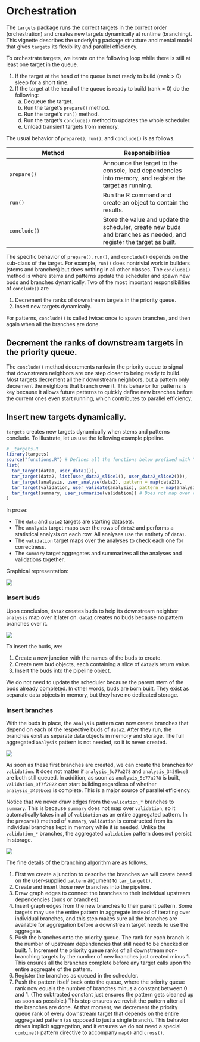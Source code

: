 # Orchestration {#orchestration}

The `targets` package runs the correct targets in the correct order (orchestration) and creates new targets dynamically at runtime (branching). This vignette describes the underlying package structure and mental model that gives `targets` its flexibility and parallel efficiency.

To orchestrate targets, we iterate on the following loop while there is still at least one target in the queue.

1. If the target at the head of the queue is not ready to build (rank > 0) sleep for a short time.
1. If the target at the head of the queue is ready to build (rank = 0) do the following:
    a. Dequeue the target.
    a. Run the target's `prepare()` method.
    a. Run the target's `run()` method.
    a. Run the target's `conclude()` method to updates the whole scheduler.
    a. Unload transient targets from memory.

The usual behavior of `prepare()`, `run()`, and `conclude()` is as follows.

Method | Responsibilities
---|---
`prepare()` | Announce the target to the console, load dependencies into memory, and register the target as running.
`run()` | Run the R command and create an object to contain the results.
`conclude()` | Store the value and update the scheduler, create new buds and branches as needed, and register the target as built.

The specific behavior of `prepare()`, `run()`, and `conclude()` depends on the sub-class of the target. For example, `run()` does nontrivial work in builders (stems and branches) but does nothing in all other classes. The `conclude()` method is where stems and patterns update the scheduler and spawn new buds and branches dynamically. Two of the most important responsibilities of `conclude()` are 

1. Decrement the ranks of downstream targets in the priority queue.
1. Insert new targets dynamically.

For patterns, `conclude()` is called twice: once to spawn branches, and then again when all the branches are done.

## Decrement the ranks of downstream targets in the priority queue.

The `conclude()` method decrements ranks in the priority queue to signal that downstream neighbors are one step closer to being ready to build. Most targets decrement all their downstream neighbors, but a pattern only decrement the neighbors that branch over it. This behavior for patterns is key because it allows future patterns to quickly define new branches before the current ones even start running, which contributes to parallel efficiency.

## Insert new targets dynamically.

`targets` creates new targets dynamically when stems and patterns conclude. To illustrate, let us use the following example pipeline.

```r
# _targets.R
library(targets)
source("functions.R") # Defines all the functions below prefixed with "user_".
list(
  tar_target(data1, user_data1()),
  tar_target(data2, list(user_data2_slice1(), user_data2_slice2())),
  tar_target(analysis, user_analyze(data2), pattern = map(data2)),
  tar_target(validation, user_validate(analysis), pattern = map(analysis)),
  tar_target(summary, user_summarize(validation)) # Does not map over validation.
)
```

In prose:

* The `data` and `data2` targets are starting datasets.
* The `analysis` target maps over the rows of `data2` and performs a statistical analysis on each row. All analyses use the entirety of `data1`.
* The `validation` target maps over the analyses to check each one for correctness.
* The `summary` target aggregates and summarizes all the analyses and validations together.

Graphical representation:

![](man/figures/orchestration-start.png)

### Insert buds

Upon conclusion, `data2` creates buds to help its downstream neighbor `analysis` map over it later on. `data1` creates no buds because no pattern branches over it.

![](man/figures/orchestration-data2.png)

To insert the buds, we:

1. Create a new junction with the names of the buds to create.
1. Create new bud objects, each containing a slice of `data2`'s return value.
1. Insert the buds into the pipeline object.

We do not need to update the scheduler because the parent stem of the buds already completed. In other words, buds are born built. They exist as separate data objects in memory, but they have no dedicated storage.

### Insert branches

With the buds in place, the `analysis` pattern can now create branches that depend on each of the respective buds of `data2`. After they run, the branches exist as separate data objects in memory and storage. The full aggregated `analysis` pattern is not needed, so it is never created.

![](man/figures/orchestration-analysis.png)

As soon as these first branches are created, we can create the branches for `validation`. It does not matter if `analysis_5c77a278` and `analysis_3439bce3` are both still queued. In addition, as soon as `analysis_5c77a278` is built, `validation_0f7f2822` can start building regardless of whether `analysis_3439bce3` is complete. This is a major source of parallel efficiency.

Notice that we never draw edges from the `validation_*` branches to `summary`. This is because `summary` does not map over `validation`, so it automatically takes in all of `validation` as an entire aggregated pattern. In the `prepare()` method of `summary`, `validation` is constructed from its individual branches kept in memory while it is needed. Unlike the `validation_*` branches, the aggregated `validation` pattern does not persist in storage.

![](man/figures/orchestration-validation.png)

The fine details of the branching algorithm are as follows.

1. First we create a junction to describe the branches we will create based on the user-supplied `pattern` argument to `tar_target()`.
1. Create and insert those new branches into the pipeline.
1. Draw graph edges to connect the branches to their individual upstream dependencies (buds or branches).
1. Insert graph edges from the new branches to their parent pattern. Some targets may use the entire pattern in aggregate instead of iterating over individual branches, and this step makes sure all the branches are available for aggregation before a downstream target needs to use the aggregate.
1. Push the branches onto the priority queue. The rank for each branch is the number of upstream dependencies that still need to be checked or built. 1. Increment the priority queue ranks of all downstream non-branching targets by the number of new branches just created minus 1. This ensures all the branches complete before any target calls upon the entire aggregate of the pattern.
1. Register the branches as queued in the scheduler.
1. Push the pattern itself back onto the queue, where the priority queue rank now equals the number of branches minus a constant between 0 and 1. (The subtracted constant just ensures the pattern gets cleaned up as soon as possible.) This step ensures we revisit the pattern after all the branches are done. At that moment, we decrement the priority queue rank of every downstream target that depends on the entire aggregated pattern (as opposed to just a single branch). This behavior drives implicit aggregation, and it ensures we do not need a special `combine()` pattern directive to accompany `map()` and `cross()`.
